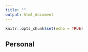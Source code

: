 ```yaml
---
title: ""
output: html_document
---
```


```r
knitr::opts_chunk$set(echo = TRUE)
```

## Personal
